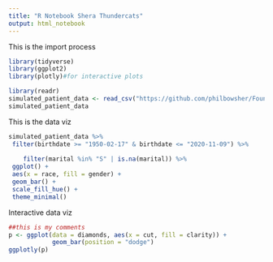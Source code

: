 ```yaml
---
title: "R Notebook Shera Thundercats"
output: html_notebook
---
```


This is the import process
```r
library(tidyverse)
library(ggplot2)
library(plotly)#for interactive plots
```

```r
library(readr)
simulated_patient_data <- read_csv("https://github.com/philbowsher/Foundation-of-the-R-Workflow-workshop-2019-09-06/raw/master/Examples/data/simulated_patient_data.csv")
simulated_patient_data
```

This is the data viz
```r
simulated_patient_data %>%
 filter(birthdate >= "1950-02-17" & birthdate <= "2020-11-09") %>%
 
    filter(marital %in% "S" | is.na(marital)) %>%
 ggplot() +
 aes(x = race, fill = gender) +
 geom_bar() +
 scale_fill_hue() +
 theme_minimal()

```

Interactive data viz

```r
##this is my comments 
p <- ggplot(data = diamonds, aes(x = cut, fill = clarity)) +
            geom_bar(position = "dodge")
ggplotly(p)

```

